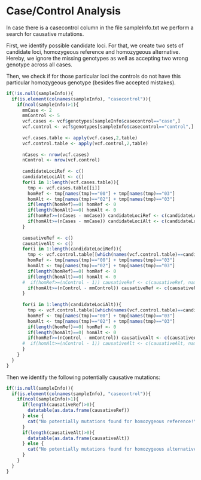 # Case/Control Analysis
In case there is a casecontrol column in the file sampleInfo.txt we perform a search for causative mutations.

First, we identify possible candidate loci. For that, we create two sets of candidate loci, homozygeous reference and
homozygeous alternative. Hereby, we ignore the missing genotypes as well as accepting two wrong genotype across all
cases.

Then, we check if for those particular loci the controls do not have this particular homozygeous genotype (besides five
accepted mistakes).

```r
if(!is.null(sampleInfo)){
  if(is.element(colnames(sampleInfo), "casecontrol")){
    if(ncol(sampleInfo)>1){
      mmCase <- 2
      mmControl <- 5
      vcf.cases <- vcf$genotypes[sampleInfo$casecontrol=="case",]
      vcf.control <- vcf$genotypes[sampleInfo$casecontrol=="control",]
      
      vcf.cases.table <- apply(vcf.cases,2,table)
      vcf.control.table <- apply(vcf.control,2,table)
      
      nCases <- nrow(vcf.cases)
      nControl <- nrow(vcf.control)
      
      candidateLociRef <- c()
      candidateLociAlt <- c()
      for(i in 1:length(vcf.cases.table)){
        tmp <- vcf.cases.table[[i]]
        homRef <- tmp[names(tmp)=="00"] + tmp[names(tmp)=="03"]
        homAlt <- tmp[names(tmp)=="02"] + tmp[names(tmp)=="03"]
        if(length(homRef)==0) homRef <- 0
        if(length(homAlt)==0) homAlt <- 0
        if(homRef>=(nCases - mmCase)) candidateLociRef <- c(candidateLociRef, names(vcf.cases.table)[i])
        if(homAlt>=(nCases - mmCase)) candidateLociAlt <- c(candidateLociAlt, names(vcf.cases.table)[i])
      }
      
      causativeRef <- c()
      causativeAlt <- c()
      for(i in 1:length(candidateLociRef)){
        tmp <- vcf.control.table[[which(names(vcf.control.table)==candidateLociRef[i])]]
        homRef <- tmp[names(tmp)=="00"] + tmp[names(tmp)=="03"]
        homAlt <- tmp[names(tmp)=="02"] + tmp[names(tmp)=="03"]
        if(length(homRef)==0) homRef <- 0
        if(length(homAlt)==0) homAlt <- 0
      #  if(homRef>=(nControl - 1)) causativeRef <- c(causativeRef, names(vcf.control.table)[i])
        if(homAlt>=(nControl - mmControl)) causativeRef <- c(causativeRef, names(vcf.control.table)[i])
      }
      
      for(i in 1:length(candidateLociAlt)){
        tmp <- vcf.control.table[[which(names(vcf.control.table)==candidateLociAlt[i])]]
        homRef <- tmp[names(tmp)=="00"] + tmp[names(tmp)=="03"]
        homAlt <- tmp[names(tmp)=="02"] + tmp[names(tmp)=="03"]
        if(length(homRef)==0) homRef <- 0
        if(length(homAlt)==0) homAlt <- 0
        if(homRef>=(nControl - mmControl)) causativeAlt <- c(causativeAlt, names(vcf.control.table)[i])
      #  if(homAlt>=(nControl - 1)) causativeAlt <- c(causativeAlt, names(vcf.control.table)[i])
      }
    }
  }
}
```

Then we identify the following potentially causative mutations:

```r
if(!is.null(sampleInfo)){
  if(is.element(colnames(sampleInfo), "casecontrol")){
    if(ncol(sampleInfo)>1){
      if(length(causativeRef)>0){
        datatable(as.data.frame(causativeRef))
      } else {
        cat("No potentially mutations found for homozygeous reference!\n")
      }
      if(length(causativeAlt)>0){
        datatable(as.data.frame(causativeAlt))
      } else {
        cat("No potentially mutations found for homozygeous alternative!\n")
      }
    }
  }
}
```

